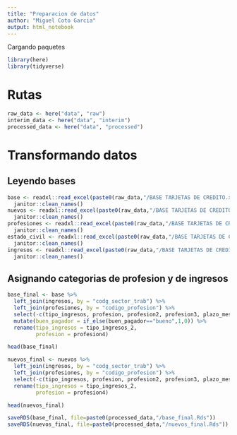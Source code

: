 ```yaml
---
title: "Preparacion de datos"
author: "Miguel Coto Garcia"
output: html_notebook
---
```


Cargando paquetes
```r

library(here)
library(tidyverse)

```


# Rutas
```r

raw_data <- here("data", "raw")
interim_data <- here("data", "interim")
processed_data <- here("data", "processed")

```

# Transformando datos

## Leyendo bases
```r

base <- readxl::read_excel(paste0(raw_data,"/BASE TARJETAS DE CREDITO.xls"), sheet = "Base") %>% 
  janitor::clean_names()
nuevos <- readxl::read_excel(paste0(raw_data,"/BASE TARJETAS DE CREDITO.xls"), sheet = "Casos nuevos")%>% 
  janitor::clean_names()
profesiones <- readxl::read_excel(paste0(raw_data,"/BASE TARJETAS DE CREDITO.xls"), sheet = "profesiones")%>% 
  janitor::clean_names()
estado_civil <- readxl::read_excel(paste0(raw_data,"/BASE TARJETAS DE CREDITO.xls"), sheet = "estado_civil")%>% 
  janitor::clean_names()
ingresos <- readxl::read_excel(paste0(raw_data,"/BASE TARJETAS DE CREDITO.xls"), sheet = "tipo_ingresos")%>% 
  janitor::clean_names()

```


## Asignando categorias de profesion y de ingresos
```r

base_final <- base %>% 
  left_join(ingresos, by = "codg_sector_trab") %>% 
  left_join(profesiones, by = "codigo_profesion") %>% 
  select(-c(tipo_ingresos, profesion, profesion2, profesion3, plazo_meses, destino, codigo_profesion, codg_sector_trab)) %>% 
  mutate(buen_pagador = if_else(buen_pagador=="bueno",1,0)) %>% 
  rename(tipo_ingresos = tipo_ingresos_2,
         profesion = profesion4)

head(base_final)
```
```r
nuevos_final <- nuevos %>% 
  left_join(ingresos, by = "codg_sector_trab") %>% 
  left_join(profesiones, by = "codigo_profesion") %>% 
  select(-c(tipo_ingresos, profesion, profesion2, profesion3, plazo_meses, destino, codigo_profesion, codg_sector_trab)) %>% 
  rename(tipo_ingresos = tipo_ingresos_2,
         profesion = profesion4)

head(nuevos_final)

```



```r
saveRDS(base_final, file=paste0(processed_data,"/base_final.Rds"))
saveRDS(nuevos_final, file=paste0(processed_data,"/nuevos_final.Rds"))

```


